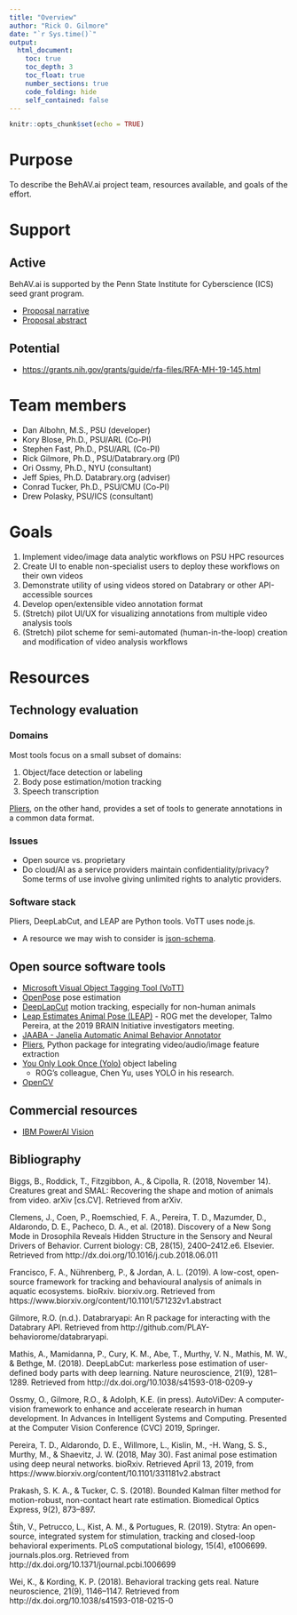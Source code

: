 ```yaml
---
title: "Overview"
author: "Rick O. Gilmore"
date: "`r Sys.time()`"
output:
  html_document:
    toc: true
    toc_depth: 3
    toc_float: true
    number_sections: true
    code_folding: hide
    self_contained: false
---
```


```r
knitr::opts_chunk$set(echo = TRUE)
```

# Purpose

To describe the BehAV.ai project team, resources available, and goals of the effort.

# Support

## Active

BehAV.ai is supported by the Penn State Institute for Cyberscience (ICS) seed grant program.

- [Proposal narrative](https://docs.google.com/document/d/1XwKC_F5byeeSgrrgL2t8wT7J4DDVVST1jY1Rdmr7NNg/edit?usp=sharing)
- [Proposal abstract](https://docs.google.com/document/d/13pungK4Vi6aOHCBQxBCmrkHJ3uUsyhgdRWLOzFyFHeg/edit?usp=sharing)

## Potential

- <https://grants.nih.gov/grants/guide/rfa-files/RFA-MH-19-145.html>

# Team members

- Dan Albohn, M.S., PSU (developer)
- Kory Blose, Ph.D., PSU/ARL (Co-PI)
- Stephen Fast, Ph.D., PSU/ARL (Co-PI)
- Rick Gilmore, Ph.D., PSU/Databrary.org (PI)
- Ori Ossmy, Ph.D., NYU (consultant)
- Jeff Spies, Ph.D. Databrary.org (adviser)
- Conrad Tucker, Ph.D., PSU/CMU (Co-PI)
- Drew Polasky, PSU/ICS (consultant)

# Goals

1. Implement video/image data analytic workflows on PSU HPC resources
2. Create UI to enable non-specialist users to deploy these workflows on their own videos
3. Demonstrate utility of using videos stored on Databrary or other API-accessible sources
4. Develop open/extensible video annotation format
5. (Stretch) pilot UI/UX for visualizing annotations from multiple video analysis tools
6. (Stretch) pilot scheme for semi-automated (human-in-the-loop) creation and modification of video analysis workflows

# Resources

## Technology evaluation

### Domains

Most tools focus on a small subset of domains:

1. Object/face detection or labeling
2. Body pose estimation/motion tracking
3. Speech transcription

[Pliers](https://github.com/tyarkoni/pliers), on the other hand, provides a set of tools to generate annotations in a common data format.

### Issues

- Open source vs. proprietary
- Do cloud/AI as a service providers maintain confidentiality/privacy? Some terms of use involve giving unlimited rights to analytic providers.

### Software stack

Pliers, DeepLabCut, and LEAP are Python tools. VoTT uses node.js.

- A resource we may wish to consider is [json-schema](https://json-schema.org/).

## Open source software tools

- [Microsoft Visual Object Tagging Tool (VoTT)](https://github.com/Microsoft/VoTT)
- [OpenPose](https://github.com/CMU-Perceptual-Computing-Lab/openpose) pose estimation
- [DeepLapCut](https://github.com/AlexEMG/DeepLabCut) motion tracking, especially for non-human animals
- [Leap Estimates Animal Pose (LEAP)](https://github.com/talmo/leap)
      - ROG met the developer, Talmo Pereira, at the 2019 BRAIN Initiative investigators meeting.
- [JAABA - Janelia Automatic Animal Behavior Annotator](http://jaaba.sourceforge.net/)
- [Pliers](https://github.com/tyarkoni/pliers), Python package for integrating video/audio/image feature extraction
- [You Only Look Once (Yolo)](https://pjreddie.com/darknet/yolo/) object labeling
    - ROG's colleague, Chen Yu, uses YOLO in his research.
- [OpenCV](https://opencv.org/)

## Commercial resources

- [IBM PowerAI Vision](https://www.ibm.com/us-en/marketplace/ibm-powerai-vision)

## Bibliography

Biggs, B., Roddick, T., Fitzgibbon, A., & Cipolla, R. (2018, November 14). Creatures great and SMAL: Recovering the shape and motion of animals from video. arXiv [cs.CV]. Retrieved from arXiv.

Clemens, J., Coen, P., Roemschied, F. A., Pereira, T. D., Mazumder, D., Aldarondo, D. E., Pacheco, D. A., et al. (2018). Discovery of a New Song Mode in Drosophila Reveals Hidden Structure in the Sensory and Neural Drivers of Behavior. Current biology: CB, 28(15), 2400–2412.e6. Elsevier. Retrieved from http://dx.doi.org/10.1016/j.cub.2018.06.011

Francisco, F. A., Nührenberg, P., & Jordan, A. L. (2019). A low-cost, open-source framework for tracking and behavioural analysis of animals in aquatic ecosystems. bioRxiv. biorxiv.org. Retrieved from https://www.biorxiv.org/content/10.1101/571232v1.abstract

Gilmore, R.O. (n.d.). Databraryapi: An R package for interacting with the Databrary API. Retrieved from http://github.com/PLAY-behaviorome/databraryapi.

Mathis, A., Mamidanna, P., Cury, K. M., Abe, T., Murthy, V. N., Mathis, M. W., & Bethge, M. (2018). DeepLabCut: markerless pose estimation of user-defined body parts with deep learning. Nature neuroscience, 21(9), 1281–1289. Retrieved from http://dx.doi.org/10.1038/s41593-018-0209-y

Ossmy, O., Gilmore, R.O., & Adolph, K.E. (in press). AutoViDev: A computer-vision framework to enhance and accelerate research in human development. In Advances in Intelligent Systems and Computing. Presented at the Computer Vision Conference (CVC) 2019, Springer.

Pereira, T. D., Aldarondo, D. E., Willmore, L., Kislin, M., -H. Wang, S. S., Murthy, M., & Shaevitz, J. W. (2018, May 30). Fast animal pose estimation using deep neural networks. bioRxiv. Retrieved April 13, 2019, from https://www.biorxiv.org/content/10.1101/331181v2.abstract

Prakash, S. K. A., & Tucker, C. S. (2018). Bounded Kalman filter method for motion-robust, non-contact heart rate estimation. Biomedical Optics Express, 9(2), 873–897.

Štih, V., Petrucco, L., Kist, A. M., & Portugues, R. (2019). Stytra: An open-source, integrated system for stimulation, tracking and closed-loop behavioral experiments. PLoS computational biology, 15(4), e1006699. journals.plos.org. Retrieved from http://dx.doi.org/10.1371/journal.pcbi.1006699

Wei, K., & Kording, K. P. (2018). Behavioral tracking gets real. Nature neuroscience, 21(9), 1146–1147. Retrieved from http://dx.doi.org/10.1038/s41593-018-0215-0
